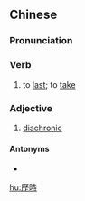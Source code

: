 {{also|历时}}
==Chinese==
{{zh-forms|s=历时}}

===Pronunciation===
{{zh-pron
|m=lìshí
|c=lik6 si4
|mn=le̍k-sî
|cat=v,a
}}

===Verb===
{{zh-verb}}

# to [[last]]; to [[take]] {{gloss|a period of time}}

===Adjective===
{{zh-adj}}

# {{lb|zh|attributive}} [[diachronic]]

====Antonyms====
* {{zh-l|共時}}

[[hu:歷時]]